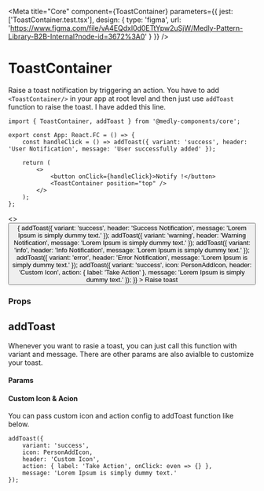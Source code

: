 
<Meta
    title="Core"
    component={ToastContainer}
    parameters={{
        jest: ['ToastContainer.test.tsx'],
        design: {
            type: 'figma',
            url: 'https://www.figma.com/file/vA4EQdxl0d0ETtYpw2uSjW/Medly-Pattern-Library-B2B-Internal?node-id=3672%3A0'
        }
    }}
/>

# ToastContainer

Raise a toast notification by triggering an action. You have to add `<ToastContainer/>` in your app at root level and then just use `addToast` function to raise the toast. I have added this line.

```tsx
import { ToastContainer, addToast } from '@medly-components/core';

export const App: React.FC = () => {
    const handleClick = () => addToast({ variant: 'success', header: 'User Notification', message: 'User successfully added' });

    return (
        <>
            <button onClick={handleClick}>Notify !</button>
            <ToastContainer position="top" />
        </>
    );
};
```

<Preview>
    <Story name="ToastContainer" decorators={[withKnobs]}>
        <>
            <ToastContainer position={select('Position', positions, 'top')}></ToastContainer>
            <Button
                onClick={() => {
                    addToast({
                        variant: 'success',
                        header: 'Success Notification',
                        message: 'Lorem Ipsum is simply dummy text.'
                    });
                    addToast({
                        variant: 'warning',
                        header: 'Warning Notification',
                        message: 'Lorem Ipsum is simply dummy text.'
                    });
                    addToast({
                        variant: 'info',
                        header: 'Info Notification',
                        message: 'Lorem Ipsum is simply dummy text.'
                    });
                    addToast({
                        variant: 'error',
                        header: 'Error Notification',
                        message: 'Lorem Ipsum is simply dummy text.'
                    });
                    addToast({
                        variant: 'success',
                        icon: PersonAddIcon,
                        header: 'Custom Icon',
                        action: { label: 'Take Action' },
                        message: 'Lorem Ipsum is simply dummy text.'
                    });
                }}
            >
                Raise toast
            </Button>
        </>
    </Story>
</Preview>

### Props

<Props of={ToastContainer} />

## addToast

Whenever you want to rasie a toast, you can just call this function with variant and message. There are other params are also avialble to customize your toast.

#### Params

<Props of={AddToast} />

#### Custom Icon & Acion

You can pass custom icon and action config to addToast function like below.

```tsx
addToast({
    variant: 'success',
    icon: PersonAddIcon,
    header: 'Custom Icon',
    action: { label: 'Take Action', onClick: even => {} },
    message: 'Lorem Ipsum is simply dummy text.'
});
```
